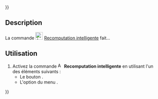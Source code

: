{{UnfinishedDocu{{#translation:}}}}
<languages/>

{{Docnav/fr
|[[Assembly3_AutoRecompute/fr|Recomputation automatique]]
|[[Assembly3_AutoFixElement/fr|Auto réparation d'un élement]]
|[[Assembly3_Workbench/fr|Assembly3]]
|IconL=Assembly_AutoRecompute.svg‎‎
|IconR=Assembly_AutoFixElement.svg‎‎
|IconC=Assembly3_workbench_icon.svg
}}

{{GuiCommand/fr
|Name=Assembly3 SmartRecompute
|Name/fr=Assembly3 Recomputation intelligente
|Icon=Assembly_SmartRecompute.svg‎‎
|MenuLocation=Assembly3 → Smart recompute
|Workbenches=[[Assembly3_Workbench/fr|Assembly3]]
}}

== Description ==

La commande [[Image:Assembly_SmartRecompute.svg|24px]] [[Assembly3_SmartRecompute/fr|Recomputation intelligente]] fait...

<span id="Usage"></span>
== Utilisation ==

# Activez la commande [[Image:Assembly_SmartRecompute.svg|16px]] '''Recomputation intelligente''' en utilisant l'un des éléments suivants :
#* Le bouton {{Button|[[Image:Assembly_SmartRecompute.svg|16px]] [[Assembly3_SmartRecompute/fr|Smart recompute]]}}.
#* L'option du menu {{MenuCommand|Assembly3 → [[Image:Assembly_SmartRecompute.svg|16px]] Smart recompute}}.


{{Docnav/fr
|[[Assembly3_AutoRecompute/fr|Recomputation automatique]]
|[[Assembly3_AutoFixElement/fr|Auto réparation d'un élement]]
|[[Assembly3_Workbench/fr|Assembly3]]
|IconL=Assembly_AutoRecompute.svg‎‎
|IconR=Assembly_AutoFixElement.svg‎‎
|IconC=Assembly3_workbench_icon.svg
}}

{{Userdocnavi{{#translation:}}}}